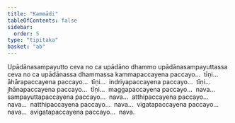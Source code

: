 ```yaml
---
title: "Kammādi"
tableOfContents: false
sidebar:
  order: 5
type: "tipitaka"
basket: "ab"
---
```



<DynamicBreadcrumb />

<Division number="110">

<Paragraph number="3792">
Upādānasampayutto ceva no ca upādāno dhammo upādānasampayuttassa ceva no ca upādānassa dhammassa kammapaccayena paccayo…  tīṇi…  āhārapaccayena paccayo…  tīṇi…  indriyapaccayena paccayo…  tīṇi…  jhānapaccayena paccayo…  tīṇi…  maggapaccayena paccayo…  nava…  sampayuttapaccayena paccayo…  nava…  atthipaccayena paccayo…  nava…  natthipaccayena paccayo…  nava…  vigatapaccayena paccayo…  nava…  avigatapaccayena paccayo…  nava.
</Paragraph>
</Division>